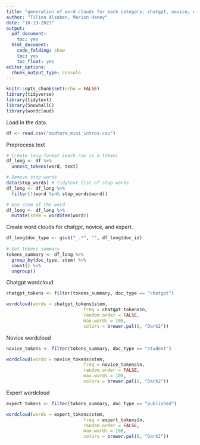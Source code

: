 ```yaml
---
title: "generation of word clouds for each category: chatgpt, novice, expert"
author: "Tilina Alzaben, Marion Haney"
date: "10-13-2023"
output:
  pdf_document:
    toc: yes
  html_document:
    code_folding: show
    toc: yes
    toc_float: yes
editor_options:
  chunk_output_type: console
---
```



```r
knitr::opts_chunk$set(echo = FALSE)
library(tidyverse)
library(tidytext)
library(SnowballC)
library(wordcloud)
```


Load in the data.
```r
df <- read.csv("midterm_mini_intros.csv")
```


Preprocess text
```r
# Create long-format (each row is a token)
df_long <- df %>%
  unnest_tokens(word, text)

# Remove stop words
data(stop_words) # tidytext list of stop words
df_long <- df_long %>%
  filter(!(word %in% stop_words$word))

# Use stem of the word
df_long <- df_long %>%
  mutate(stem = wordStem(word))
```


Create word clouds for chatgpt, novice, and expert.
```r
df_long$doc_type <- gsub("_.*", "", df_long$doc_id)
  
# Get tokens summary
tokens_summary <- df_long %>%
  group_by(doc_type, stem) %>%
  count() %>%
  ungroup()
```


Chatgpt wordcloud
```r
chatgpt_tokens <- filter(tokens_summary, doc_type == "chatgpt")

wordcloud(words = chatgpt_tokens$stem,
                             freq = chatgpt_tokens$n,
                             random.order = FALSE,
                             max.words = 100,
                             colors = brewer.pal(8, "Dark2"))
```


Novice wordcloud
```r
novice_tokens <- filter(tokens_summary, doc_type == "student")

wordcloud(words = novice_tokens$stem,
                             freq = novice_tokens$n,
                             random.order = FALSE,
                             max.words = 100,
                             colors = brewer.pal(8, "Dark2"))
```


Expert wordcloud
```r
expert_tokens <- filter(tokens_summary, doc_type == "published")

wordcloud(words = expert_tokens$stem,
                             freq = expert_tokens$n,
                             random.order = FALSE,
                             max.words = 100,
                             colors = brewer.pal(8, "Dark2"))
```
